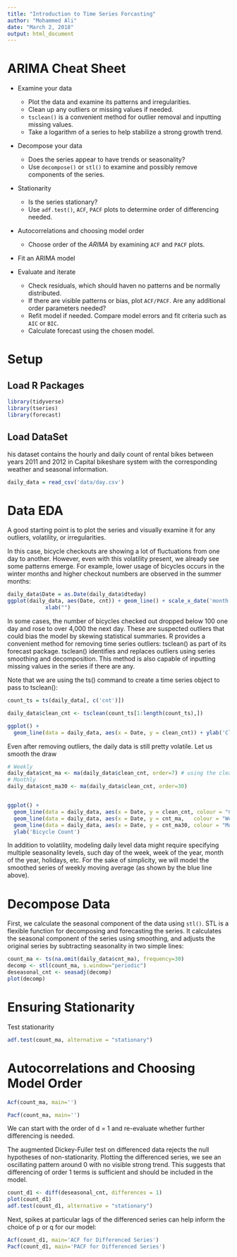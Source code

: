 ```yaml
---
title: "Introduction to Time Series Forcasting"
author: "Mohammed Ali"
date: "March 2, 2018"
output: html_document
---
```


# ARIMA Cheat Sheet

* Examine your data
    + Plot the data and examine its patterns and irregularities.
    + Clean up any outliers or missing values if needed.
    + `tsclean()` is a convenient method for outlier removal and inputting missing values.
    + Take a logarithm of a series to help stabilize a strong growth trend.

* Decompose your data
    + Does the series appear to have trends or seasonality?
    + Use `decompose()` or `stl()` to examine and possibly remove components of the series.

* Stationarity
    + Is the series stationary?
    + Use `adf.test()`, `ACF`, `PACF` plots to determine order of differencing needed.

* Autocorrelations and choosing model order
    + Choose order of the _ARIMA_ by examining `ACF` and `PACF` plots.

* Fit an ARIMA model

* Evaluate and iterate
    + Check residuals, which should haven no patterns and be normally distributed.
    + If there are visible patterns or bias, plot `ACF/PACF`. Are any additional order parameters needed?
    + Refit model if needed. Compare model errors and fit criteria such as `AIC` or `BIC`.
    + Calculate forecast using the chosen model.

# Setup
## Load R Packages

```r
library(tidyverse)
library(tseries)
library(forecast)
```

## Load DataSet
his dataset contains the hourly and daily count of rental bikes between years 2011 and 2012 in Capital bikeshare system with the corresponding weather and seasonal information.


```r
daily_data = read_csv('data/day.csv')
```


# Data EDA
A good starting point is to plot the series and visually examine it for any outliers, volatility, or irregularities. 

In this case, bicycle checkouts are showing a lot of fluctuations from one day to another. However, even with this volatility present, we already see some patterns emerge. For example, lower usage of bicycles occurs in the winter months and higher checkout numbers are observed in the summer months:
```r
daily_data$Date = as.Date(daily_data$dteday)
ggplot(daily_data, aes(Date, cnt)) + geom_line() + scale_x_date('month')  + ylab("Daily Bike Checkouts") +
            xlab("")
```

In some cases, the number of bicycles checked out dropped below 100 one day and rose to over 4,000 the next day. These are suspected outliers that could bias the model by skewing statistical summaries. R provides a convenient method for removing time series outliers: tsclean() as part of its forecast package. tsclean() identifies and replaces outliers using series smoothing and decomposition. This method is also capable of inputting missing values in the series if there are any.

Note that we are using the ts() command to create a time series object to pass to tsclean():

```r
count_ts = ts(daily_data[, c('cnt')])

daily_data$clean_cnt <- tsclean(count_ts[1:length(count_ts),])

ggplot() +
  geom_line(data = daily_data, aes(x = Date, y = clean_cnt)) + ylab('Cleaned Bicycle Count')
```

Even after removing outliers, the daily data is still pretty volatile. Let us smooth the draw

```r
# Weekly
daily_data$cnt_ma <- ma(daily_data$clean_cnt, order=7) # using the clean count with no outliers
# Monthly
daily_data$cnt_ma30 <- ma(daily_data$clean_cnt, order=30)


ggplot() +
  geom_line(data = daily_data, aes(x = Date, y = clean_cnt, colour = "Counts")) +
  geom_line(data = daily_data, aes(x = Date, y = cnt_ma,   colour = "Weekly Moving Average"))  +
  geom_line(data = daily_data, aes(x = Date, y = cnt_ma30, colour = "Monthly Moving Average"))  +
  ylab('Bicycle Count')
```

In addition to volatility, modeling daily level data might require specifying multiple seasonality levels, such day of the week, week of the year, month of the year, holidays, etc. For the sake of simplicity, we will model the smoothed series of weekly moving average (as shown by the blue line above).


# Decompose Data
First, we calculate the seasonal component of the data using `stl()`. STL is a flexible function for decomposing and forecasting the series. It calculates the seasonal component of the series using smoothing, and adjusts the original series by subtracting seasonality in two simple lines:
```r
count_ma <- ts(na.omit(daily_data$cnt_ma), frequency=30)
decomp <- stl(count_ma, s.window="periodic")
deseasonal_cnt <- seasadj(decomp)
plot(decomp)
```

# Ensuring Stationarity
Test stationarity
```r
adf.test(count_ma, alternative = "stationary")
```


# Autocorrelations and Choosing Model Order

```r
Acf(count_ma, main='')

Pacf(count_ma, main='')
```

We can start with the order of d = 1 and re-evaluate whether further differencing is needed.

The augmented Dickey-Fuller test on differenced data rejects the null hypotheses of non-stationarity. Plotting the differenced series, we see an oscillating pattern around 0 with no visible strong trend. This suggests that differencing of order 1 terms is sufficient and should be included in the model. 

```r
count_d1 <- diff(deseasonal_cnt, differences = 1)
plot(count_d1)
adf.test(count_d1, alternative = "stationary")
```


Next, spikes at particular lags of the differenced series can help inform the choice of p or q for our model:

```r
Acf(count_d1, main='ACF for Differenced Series')
Pacf(count_d1, main='PACF for Differenced Series')
```



